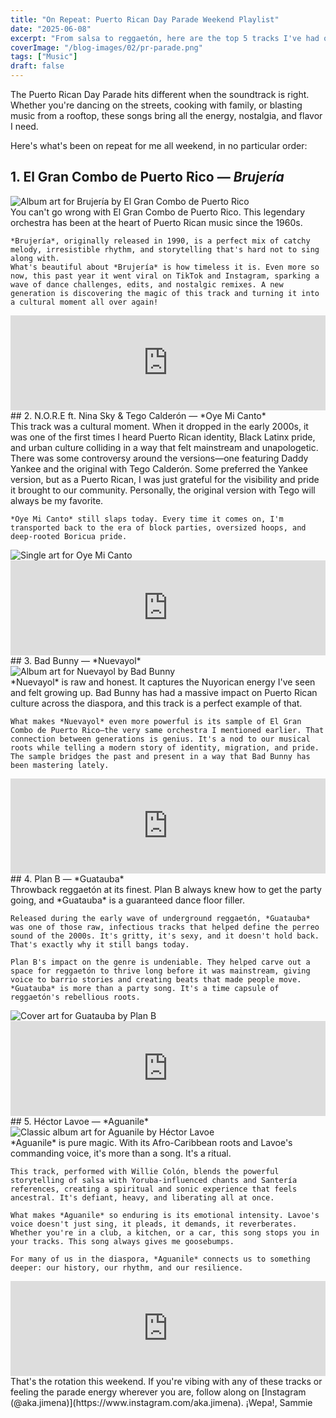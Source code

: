 ```yaml
---
title: "On Repeat: Puerto Rican Day Parade Weekend Playlist"
date: "2025-06-08"
excerpt: "From salsa to reggaetón, here are the top 5 tracks I've had on repeat this Puerto Rican Day Parade weekend #Nuyorican 🇵🇷 🐸"
coverImage: "/blog-images/02/pr-parade.png"
tags: ["Music"]
draft: false
---
```



The Puerto Rican Day Parade hits different when the soundtrack is right. Whether you're dancing on the streets, cooking with family, or blasting music from a rooftop, these songs bring all the energy, nostalgia, and flavor I need.

Here's what's been on repeat for me all weekend, in no particular order:

## 1. El Gran Combo de Puerto Rico — *Brujería*
<div className="flex gap-8 items-start">
  <Image 
    src="/blog-images/02/Brujeria.jpeg"
    width={120}
    height={180}
    className="w-1/3 h-auto m-0"
    alt="Album art for Brujería by El Gran Combo de Puerto Rico"
    caption="A salsa classic that gets the whole block moving."
  />
  <div className="flex-1">
    You can't go wrong with El Gran Combo de Puerto Rico. This legendary orchestra has been at the heart of Puerto Rican music since the 1960s. 
  
    *Brujería*, originally released in 1990, is a perfect mix of catchy melody, irresistible rhythm, and storytelling that's hard not to sing along with.
    What's beautiful about *Brujería* is how timeless it is. Even more so now, this past year it went viral on TikTok and Instagram, sparking a wave of dance challenges, edits, and nostalgic remixes. A new generation is discovering the magic of this track and turning it into a cultural moment all over again!
  </div>
</div>
<div className="my-8">
  <iframe style={{ borderRadius: '12px' }} src="https://open.spotify.com/embed/track/0k1hbeZodoEw34FAdbh8xM?utm_source=generator" width="100%" height="152" frameBorder="0" allow="autoplay; clipboard-write; encrypted-media; fullscreen; picture-in-picture" loading="lazy"></iframe>
</div>
## 2. N.O.R.E ft. Nina Sky & Tego Calderón — *Oye Mi Canto*
<div className="flex gap-8 items-start">
  <div className="flex-1">
    This track was a cultural moment. When it dropped in the early 2000s, it was one of the first times I heard Puerto Rican identity, Black Latinx pride, and urban culture colliding in a way that felt mainstream and unapologetic.
    There was some controversy around the versions—one featuring Daddy Yankee and the original with Tego Calderón. Some preferred the Yankee version, but as a Puerto Rican, I was just grateful for the visibility and pride it brought to our community. Personally, the original version with Tego will always be my favorite.

    *Oye Mi Canto* still slaps today. Every time it comes on, I'm transported back to the era of block parties, oversized hoops, and deep-rooted Boricua pride.
  </div>
  <Image 
    src="/blog-images/02/OyeMiCanto.jpeg" 
    width={120}
    height={180}
    className="w-1/3 h-auto m-0"  
    alt="Single art for Oye Mi Canto"
    caption="An early 2000s anthem that shouted 'Latino' from the rooftops."
  />
</div>
<div className="my-8">
  <iframe style={{ borderRadius: '12px' }} src="https://open.spotify.com/embed/track/2D5xADKFIU69jBddGcpXR9?utm_source=generator" width="100%" height="152" frameBorder="0" allow="autoplay; clipboard-write; encrypted-media; fullscreen; picture-in-picture" loading="lazy"></iframe>
</div>
## 3. Bad Bunny — *Nuevayol*
<div className="flex gap-8 items-start">
  <Image 
    src="/blog-images/02/Nuevayol.jpeg" 
    width={120}
    height={180}
    className="w-1/3 h-auto m-0"  
    alt="Album art for Nuevayol by Bad Bunny"
    caption="A gritty, reflective track about Puerto Rican identity in NYC."
  />
  <div className="flex-1">
    *Nuevayol* is raw and honest. It captures the Nuyorican energy I've seen and felt growing up. Bad Bunny has had a massive impact on Puerto Rican culture across the diaspora, and this track is a perfect example of that.

    What makes *Nuevayol* even more powerful is its sample of El Gran Combo de Puerto Rico—the very same orchestra I mentioned earlier. That connection between generations is genius. It's a nod to our musical roots while telling a modern story of identity, migration, and pride. The sample bridges the past and present in a way that Bad Bunny has been mastering lately.
  </div>
</div>
<div className="my-8">
  <iframe style={{ borderRadius: '12px' }} src="https://open.spotify.com/embed/track/5TFD2bmFKGhoCRbX61nXY5?utm_source=generator" width="100%" height="152" frameBorder="0" allow="autoplay; clipboard-write; encrypted-media; fullscreen; picture-in-picture" loading="lazy"></iframe>
</div>
## 4. Plan B — *Guatauba*
<div className="flex gap-8 items-start">
  <div className="flex-1">
    Throwback reggaetón at its finest. Plan B always knew how to get the party going, and *Guatauba* is a guaranteed dance floor filler.

    Released during the early wave of underground reggaetón, *Guatauba* was one of those raw, infectious tracks that helped define the perreo sound of the 2000s. It's gritty, it's sexy, and it doesn't hold back. That's exactly why it still bangs today.

    Plan B's impact on the genre is undeniable. They helped carve out a space for reggaetón to thrive long before it was mainstream, giving voice to barrio stories and creating beats that made people move. *Guatauba* is more than a party song. It's a time capsule of reggaetón's rebellious roots.
  </div>
  <Image 
    src="/blog-images/02/Guatauba.jpeg" 
    width={120}
    height={180}
    className="w-1/3 h-auto m-0"  
    alt="Cover art for Guatauba by Plan B"
    caption="One word: perreo. This song brings the club to the sidewalk."
  />
</div>
<div className="my-8">
  <iframe style={{ borderRadius: '12px' }} src="https://open.spotify.com/embed/track/0xJFWROBNTBL4sKEuA5pm6?utm_source=generator" width="100%" height="152" frameBorder="0" allow="autoplay; clipboard-write; encrypted-media; fullscreen; picture-in-picture" loading="lazy"></iframe>
</div>
## 5. Héctor Lavoe — *Aguanile*
<div className="flex gap-8 items-start">
  <Image 
    src="/blog-images/02/Aguanile.jpeg" 
    width={120}
    height={180}
    className="w-1/3 h-auto m-0"  
    alt="Classic album art for Aguanile by Héctor Lavoe"
    caption="Spiritual, soulful, and intensely powerful."
  />
  <div className="flex-1">
    *Aguanile* is pure magic. With its Afro-Caribbean roots and Lavoe's commanding voice, it's more than a song. It's a ritual.

    This track, performed with Willie Colón, blends the powerful storytelling of salsa with Yoruba-influenced chants and Santería references, creating a spiritual and sonic experience that feels ancestral. It's defiant, heavy, and liberating all at once.

    What makes *Aguanile* so enduring is its emotional intensity. Lavoe's voice doesn't just sing, it pleads, it demands, it reverberates. Whether you're in a club, a kitchen, or a car, this song stops you in your tracks. This song always gives me goosebumps.

    For many of us in the diaspora, *Aguanile* connects us to something deeper: our history, our rhythm, and our resilience.
  </div>
</div>
<div className="my-8">
  <iframe style={{ borderRadius: '12px' }} src="https://open.spotify.com/embed/track/0PIvjAOQGDWE8Z45dMqj3r?utm_source=generator" width="100%" height="152" frameBorder="0" allow="autoplay; clipboard-write; encrypted-media; fullscreen; picture-in-picture" loading="lazy"></iframe>
</div>
That's the rotation this weekend. If you're vibing with any of these tracks or feeling the parade energy wherever you are, follow along on [Instagram (@aka.jimena)](https://www.instagram.com/aka.jimena). 
¡Wepa!,
<Signature>
  Sammie
</Signature>
